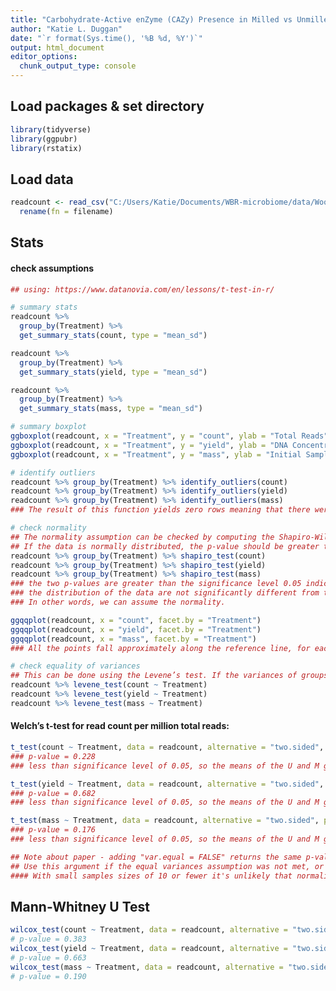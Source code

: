```yaml
---
title: "Carbohydrate-Active enZyme (CAZy) Presence in Milled vs Unmilled Woodchips"
author: "Katie L. Duggan"
date: "`r format(Sys.time(), '%B %d, %Y')`"
output: html_document
editor_options: 
  chunk_output_type: console
---
```


## Load packages & set directory
```r
library(tidyverse)
library(ggpubr)
library(rstatix)
```

## Load data
```r
readcount <- read_csv("C:/Users/Katie/Documents/WBR-microbiome/data/Woodchip_DNAquality.csv") %>%
  rename(fn = filename)
```


## Stats

#### check assumptions
```r
## using: https://www.datanovia.com/en/lessons/t-test-in-r/

# summary stats
readcount %>%
  group_by(Treatment) %>%
  get_summary_stats(count, type = "mean_sd")

readcount %>%
  group_by(Treatment) %>%
  get_summary_stats(yield, type = "mean_sd")

readcount %>%
  group_by(Treatment) %>%
  get_summary_stats(mass, type = "mean_sd")

# summary boxplot
ggboxplot(readcount, x = "Treatment", y = "count", ylab = "Total Reads", xlab = "Treatment", add = "jitter")
ggboxplot(readcount, x = "Treatment", y = "yield", ylab = "DNA Concentration", xlab = "Treatment", add = "jitter")
ggboxplot(readcount, x = "Treatment", y = "mass", ylab = "Initial Sample Mass (g)", xlab = "Treatment", add = "jitter")

# identify outliers
readcount %>% group_by(Treatment) %>% identify_outliers(count) 
readcount %>% group_by(Treatment) %>% identify_outliers(yield) 
readcount %>% group_by(Treatment) %>% identify_outliers(mass) 
### The result of this function yields zero rows meaning that there were not outliers in our database.

# check normality
## The normality assumption can be checked by computing the Shapiro-Wilk test. 
## If the data is normally distributed, the p-value should be greater than 0.05.
readcount %>% group_by(Treatment) %>% shapiro_test(count)
readcount %>% group_by(Treatment) %>% shapiro_test(yield)
readcount %>% group_by(Treatment) %>% shapiro_test(mass)
### the two p-values are greater than the significance level 0.05 indicating that 
### the distribution of the data are not significantly different from the normal distribution. 
### In other words, we can assume the normality.

ggqqplot(readcount, x = "count", facet.by = "Treatment")
ggqqplot(readcount, x = "yield", facet.by = "Treatment")
ggqqplot(readcount, x = "mass", facet.by = "Treatment")
### All the points fall approximately along the reference line, for each group. So we can assume normality of the data.

# check equality of variances
## This can be done using the Levene’s test. If the variances of groups are equal, the p-value should be greater than 0.05.
readcount %>% levene_test(count ~ Treatment)
readcount %>% levene_test(yield ~ Treatment)
readcount %>% levene_test(mass ~ Treatment)
```

#### Welch's t-test for read count per million total reads:
```r
t_test(count ~ Treatment, data = readcount, alternative = "two.sided", paired = FALSE, conf.level = 0.95)
### p-value = 0.228
### less than significance level of 0.05, so the means of the U and M groups are significantly different from each other.

t_test(yield ~ Treatment, data = readcount, alternative = "two.sided", paired = FALSE, conf.level = 0.95)
### p-value = 0.682
### less than significance level of 0.05, so the means of the U and M groups are significantly different from each other.

t_test(mass ~ Treatment, data = readcount, alternative = "two.sided", paired = FALSE, conf.level = 0.95)
### p-value = 0.176
### less than significance level of 0.05, so the means of the U and M groups are significantly different from each other.

## Note about paper - adding "var.equal = FALSE" returns the same p-values. 
## Use this argument if the equal variances assumption was not met, or if you want to be extra safe.
#### With small samples sizes of 10 or fewer it's unlikely that normality tests will detect non-normality. Use Mann-Whitney
```


## Mann-Whitney U Test
```r
wilcox_test(count ~ Treatment, data = readcount, alternative = "two.sided", paired = FALSE, conf.level = 0.95, exact = FALSE)
# p-value = 0.383
wilcox_test(yield ~ Treatment, data = readcount, alternative = "two.sided", paired = FALSE, conf.level = 0.95, exact = FALSE)
# p-value = 0.663
wilcox_test(mass ~ Treatment, data = readcount, alternative = "two.sided", paired = FALSE, conf.level = 0.95, exact = FALSE)
# p-value = 0.190
```


